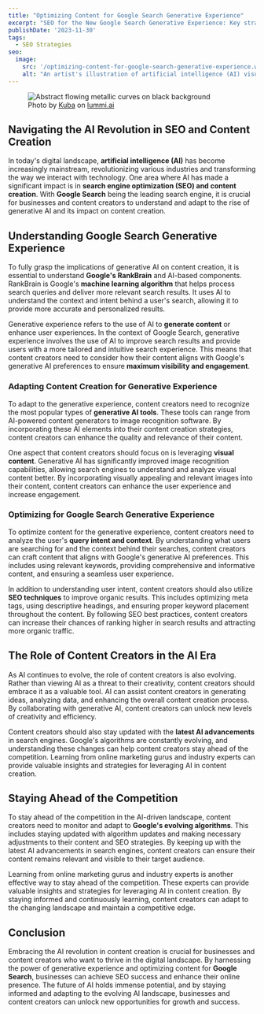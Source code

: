 ```yaml
---
title: "Optimizing Content for Google Search Generative Experience"
excerpt: "SEO for the New Google Search Generative Experience: Key strategies for optimizing AI-driven content creation and staying ahead in digital marketing."
publishDate: '2023-11-30'
tags:
  - SEO Strategies
seo:
  image:
    src: '/optimizing-content-for-google-search-generative-experience.webp'
    alt: "An artist's illustration of artificial intelligence (AI) visualizing the flow of information within large language models, created by Tim West as part of the Visualising AI project by Google DeepMind."
---
```


<figure>
  <Image 
    id="cover-img" 
    src={coverImage} 
    loading="eager" 
    priority={true}
    alt="Abstract flowing metallic curves on black background" 
  />
  <figcaption>
    Photo by <a href="https://www.lummi.ai/creator/kubadesign">Kuba</a> on <a href="https://www.lummi.ai/">lummi.ai</a>
  </figcaption>
</figure>

## Navigating the AI Revolution in SEO and Content Creation

In today's digital landscape, **artificial intelligence (AI)** has become increasingly mainstream, revolutionizing various industries and transforming the way we interact with technology. One area where AI has made a significant impact is in **search engine optimization (SEO) and content creation**. With **Google Search** being the leading search engine, it is crucial for businesses and content creators to understand and adapt to the rise of generative AI and its impact on content creation.

## Understanding Google Search Generative Experience

To fully grasp the implications of generative AI on content creation, it is essential to understand **Google's RankBrain** and AI-based components. RankBrain is Google's **machine learning algorithm** that helps process search queries and deliver more relevant search results. It uses AI to understand the context and intent behind a user's search, allowing it to provide more accurate and personalized results.

Generative experience refers to the use of AI to **generate content** or enhance user experiences. In the context of Google Search, generative experience involves the use of AI to improve search results and provide users with a more tailored and intuitive search experience. This means that content creators need to consider how their content aligns with Google's generative AI preferences to ensure **maximum visibility and engagement**.

### Adapting Content Creation for Generative Experience

To adapt to the generative experience, content creators need to recognize the most popular types of **generative AI tools**. These tools can range from AI-powered content generators to image recognition software. By incorporating these AI elements into their content creation strategies, content creators can enhance the quality and relevance of their content.

One aspect that content creators should focus on is leveraging **visual content**. Generative AI has significantly improved image recognition capabilities, allowing search engines to understand and analyze visual content better. By incorporating visually appealing and relevant images into their content, content creators can enhance the user experience and increase engagement.

### Optimizing for Google Search Generative Experience

To optimize content for the generative experience, content creators need to analyze the user's **query intent and context**. By understanding what users are searching for and the context behind their searches, content creators can craft content that aligns with Google's generative AI preferences. This includes using relevant keywords, providing comprehensive and informative content, and ensuring a seamless user experience.

In addition to understanding user intent, content creators should also utilize **SEO techniques** to improve organic results. This includes optimizing meta tags, using descriptive headings, and ensuring proper keyword placement throughout the content. By following SEO best practices, content creators can increase their chances of ranking higher in search results and attracting more organic traffic.

## The Role of Content Creators in the AI Era

As AI continues to evolve, the role of content creators is also evolving. Rather than viewing AI as a threat to their creativity, content creators should embrace it as a valuable tool. AI can assist content creators in generating ideas, analyzing data, and enhancing the overall content creation process. By collaborating with generative AI, content creators can unlock new levels of creativity and efficiency.

Content creators should also stay updated with the **latest AI advancements** in search engines. Google's algorithms are constantly evolving, and understanding these changes can help content creators stay ahead of the competition. Learning from online marketing gurus and industry experts can provide valuable insights and strategies for leveraging AI in content creation.

## Staying Ahead of the Competition

To stay ahead of the competition in the AI-driven landscape, content creators need to monitor and adapt to **Google's evolving algorithms**. This includes staying updated with algorithm updates and making necessary adjustments to their content and SEO strategies. By keeping up with the latest AI advancements in search engines, content creators can ensure their content remains relevant and visible to their target audience.

Learning from online marketing gurus and industry experts is another effective way to stay ahead of the competition. These experts can provide valuable insights and strategies for leveraging AI in content creation. By staying informed and continuously learning, content creators can adapt to the changing landscape and maintain a competitive edge.

## Conclusion

Embracing the AI revolution in content creation is crucial for businesses and content creators who want to thrive in the digital landscape. By harnessing the power of generative experience and optimizing content for **Google Search**, businesses can achieve SEO success and enhance their online presence. The future of AI holds immense potential, and by staying informed and adapting to the evolving AI landscape, businesses and content creators can unlock new opportunities for growth and success.
